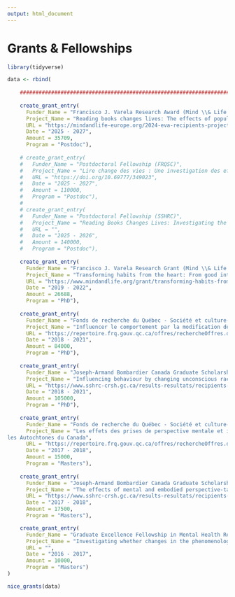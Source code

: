 ```yaml
---
output: html_document
---
```

<!-- \setlength{\parindent}{0in} -->
<!-- \setlength{\leftskip}{0in} -->
\normalsize

<!-- \pagebreak -->

# Grants & Fellowships

<!-- \large -->

```r
library(tidyverse)

data <- rbind(
    
    ############################################################################
  
    create_grant_entry(
      Funder_Name = "Francisco J. Varela Research Award (Mind \\& Life Europe) — PI (EUR \\euro{}23,500)",
      Project_Name = "Reading books changes lives: The effects of popular psychology books on prosociality and polarization",
      URL = "https://mindandlife-europe.org/2024-eva-recipients-projects/",
      Date = "2025 - 2027",
      Amount = 35709,
      Program = "Postdoc"),
    
    # create_grant_entry(
    #   Funder_Name = "Postdoctoral Fellowship (FRQSC)",
    #   Project_Name = "Lire change des vies : Une investigation des effets de la lecture de livres populaires sur l’identité, la polarisation, le comportement prosocial et l’interconnexion des réseaux sociaux",
    #   URL = "https://doi.org/10.69777/349023",
    #   Date = "2025 - 2027",
    #   Amount = 110000,
    #   Program = "Postdoc"),
    # 
    # create_grant_entry(
    #   Funder_Name = "Postdoctoral Fellowship (SSHRC)",
    #   Project_Name = "Reading Books Changes Lives: Investigating the Effects of Reading Popular Books on Identity, Polarization, Prosocial Behaviour, and Social Networks Interconnectedness",
    #   URL = "",
    #   Date = "2025 - 2026",
    #   Amount = 140000,
    #   Program = "Postdoc"),
    
    create_grant_entry(
      Funder_Name = "Francisco J. Varela Research Grant (Mind \\& Life Institute) — PI (USD \\$20,000)",
      Project_Name = "Transforming habits from the heart: From good intentions to reliable prosocial response",
      URL = "https://www.mindandlife.org/grant/transforming-habits-from-the-heart-from-good-intentions-to-reliable-prosocial-response/",
      Date = "2019 - 2022",
      Amount = 26688,
      Program = "PhD"),
    
    create_grant_entry(
      Funder_Name = "Fonds de recherche du Québec - Société et culture-Doctoral (FRQSC) — Declined",
      Project_Name = "Influencer le comportement par la modification des attitudes raciales inconscientes : Une intervention de méditation d'amour bienveillant",
      URL = "https://repertoire.frq.gouv.qc.ca/offres/rechercheOffres.do?methode=afficher",
      Date = "2018 - 2021",
      Amount = 84000,
      Program = "PhD"),
    
    create_grant_entry(
      Funder_Name = "Joseph-Armand Bombardier Canada Graduate Scholarship-Doctoral (SSHRC)",
      Project_Name = "Influencing behaviour by changing unconscious racial attitudes: a loving-kindness meditation intervention",
      URL = "https://www.sshrc-crsh.gc.ca/results-resultats/recipients-recipiendaires/2017/cgs_doctoral-doctorat_bes-eng.aspx",
      Date = "2018 - 2021",
      Amount = 105000,
      Program = "PhD"),
    
    create_grant_entry(
      Funder_Name = "Fonds de recherche du Québec - Société et culture-Master’s (FRQSC) — Declined",
      Project_Name = "Les effets des prises de perspective mentale et incarnée sur les préjugés envers
les Autochtones du Canada",
      URL = "https://repertoire.frq.gouv.qc.ca/offres/rechercheOffres.do?methode=afficher",
      Date = "2017 - 2018",
      Amount = 15000,
      Program = "Masters"),
    
    create_grant_entry(
      Funder_Name = "Joseph-Armand Bombardier Canada Graduate Scholarship-Master’s (SSHRC)",
      Project_Name = "The effects of mental and embodied perspective-taking on prejudice against Aboriginal Peoples of Canada",
      URL = "https://www.sshrc-crsh.gc.ca/results-resultats/recipients-recipiendaires/2016/masters-maitrise-eng.aspx",
      Date = "2017 - 2018",
      Amount = 17500,
      Program = "Masters"),

    create_grant_entry(
      Funder_Name = "Graduate Excellence Fellowship in Mental Health Research (McGill University)",
      Project_Name = "Investigating whether changes in the phenomenology of selfhood can modulate attitudes against a visible minority group",
      URL = "",
      Date = "2016 - 2017",
      Amount = 10000,
      Program = "Masters")
)

nice_grants(data)

```
